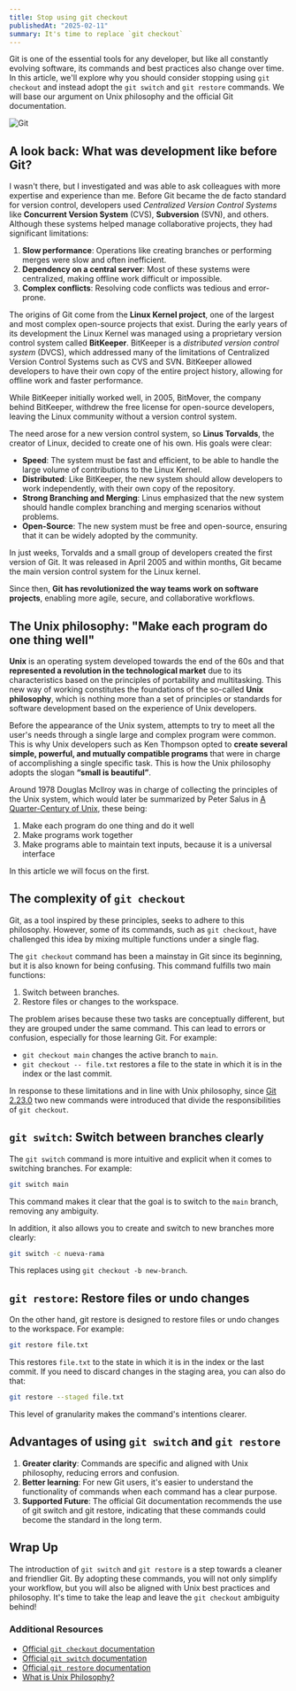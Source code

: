 ```yaml
---
title: Stop using git checkout
publishedAt: "2025-02-11"
summary: It's time to replace `git checkout`
---
```


Git is one of the essential tools for any developer, but like all constantly evolving software, its commands and best practices also change over time. In this article, we'll explore why you should consider stopping using `git checkout` and instead adopt the `git switch` and `git restore` commands. We will base our argument on Unix philosophy and the official Git documentation.

![Git](/blog/stop-using-git-chekout/git-1.webp)

## A look back: What was development like before Git?

I wasn't there, but I investigated and was able to ask colleagues with more expertise and experience than me. Before Git became the de facto standard for version control, developers used _Centralized Version Control Systems_ like **Concurrent Version System** (CVS), **Subversion** (SVN), and others. Although these systems helped manage collaborative projects, they had significant limitations:

1. **Slow performance**: Operations like creating branches or performing merges were slow and often inefficient.
2. **Dependency on a central server**: Most of these systems were centralized, making offline work difficult or impossible.
3. **Complex conflicts**: Resolving code conflicts was tedious and error-prone.

The origins of Git come from the **Linux Kernel project**, one of the largest and most complex open-source projects that exist. During the early years of its development the Linux Kernel was managed using a proprietary version control system called **BitKeeper**. BitKeeper is a _distributed version control system_ (DVCS), which addressed many of the limitations of Centralized Version Control Systems such as CVS and SVN. BitKeeper allowed developers to have their own copy of the entire project history, allowing for offline work and faster performance.

While BitKeeper initially worked well, in 2005, BitMover, the company behind BitKeeper, withdrew the free license for open-source developers, leaving the Linux community without a version control system.

The need arose for a new version control system, so **Linus Torvalds**, the creator of Linux, decided to create one of his own. His goals were clear:

- **Speed**: The system must be fast and efficient, to be able to handle the large volume of contributions to the Linux Kernel.
- **Distributed**: Like BitKeeper, the new system should allow developers to work independently, with their own copy of the repository.
- **Strong Branching and Merging**: Linus emphasized that the new system should handle complex branching and merging scenarios without problems.
- **Open-Source**: The new system must be free and open-source, ensuring that it can be widely adopted by the community.

In just weeks, Torvalds and a small group of developers created the first version of Git. It was released in April 2005 and within months, Git became the main version control system for the Linux kernel.

Since then, **Git has revolutionized the way teams work on software projects**, enabling more agile, secure, and collaborative workflows.

## The Unix philosophy: "Make each program do one thing well"

**Unix** is ​​an operating system developed towards the end of the 60s and that **represented a revolution in the technological market** due to its characteristics based on the principles of portability and multitasking. This new way of working constitutes the foundations of the so-called **Unix philosophy**, which is nothing more than a set of principles or standards for software development based on the experience of Unix developers.

Before the appearance of the Unix system, attempts to try to meet all the user's needs through a single large and complex program were common. This is why Unix developers such as Ken Thompson opted to **create several simple, powerful, and mutually compatible programs** that were in charge of accomplishing a single specific task. This is how the Unix philosophy adopts the slogan **“small is beautiful”**.

Around 1978 Douglas Mcllroy was in charge of collecting the principles of the Unix system, which would later be summarized by Peter Salus in [A Quarter-Century of Unix](https://www.linuxjournal.com/article/2688), these being:

1. Make each program do one thing and do it well
2. Make programs work together
3. Make programs able to maintain text inputs, because it is a universal interface

In this article we will focus on the first.

## The complexity of `git checkout`

Git, as a tool inspired by these principles, seeks to adhere to this philosophy. However, some of its commands, such as `git checkout`, have challenged this idea by mixing multiple functions under a single flag.

The `git checkout` command has been a mainstay in Git since its beginning, but it is also known for being confusing. This command fulfills two main functions:

1. Switch between branches.
2. Restore files or changes to the workspace.

The problem arises because these two tasks are conceptually different, but they are grouped under the same command. This can lead to errors or confusion, especially for those learning Git. For example:

- `git checkout main` changes the active branch to `main`.
- `git checkout -- file.txt` restores a file to the state in which it is in the index or the last commit.

In response to these limitations and in line with Unix philosophy, since [Git 2.23.0](https://git-scm.com/docs/git/2.23.0) two new commands were introduced that divide the responsibilities of `git checkout`.

## `git switch`: Switch between branches clearly

The `git switch` command is more intuitive and explicit when it comes to switching branches. For example:

```bash
git switch main
```

This command makes it clear that the goal is to switch to the `main` branch, removing any ambiguity.

In addition, it also allows you to create and switch to new branches more clearly:

```bash
git switch -c nueva-rama
```

This replaces using `git checkout -b new-branch`.

## `git restore`: Restore files or undo changes

On the other hand, git restore is designed to restore files or undo changes to the workspace. For example:

```bash
git restore file.txt
```

This restores `file.txt` to the state in which it is in the index or the last commit. If you need to discard changes in the staging area, you can also do that:

```bash
git restore --staged file.txt
```

This level of granularity makes the command's intentions clearer.

## Advantages of using `git switch` and `git restore`

1. **Greater clarity**: Commands are specific and aligned with Unix philosophy, reducing errors and confusion.
2. **Better learning**: For new Git users, it's easier to understand the functionality of commands when each command has a clear purpose.
3. **Supported Future**: The official Git documentation recommends the use of git switch and git restore, indicating that these commands could become the standard in the long term.

## Wrap Up

The introduction of `git switch` and `git restore` is a step towards a cleaner and friendlier Git. By adopting these commands, you will not only simplify your workflow, but you will also be aligned with Unix best practices and philosophy. It's time to take the leap and leave the `git checkout` ambiguity behind!

### Additional Resources

- [Official `git checkout` documentation](https://git-scm.com/docs/git-checkout)
- [Official `git switch` documentation](https://git-scm.com/docs/git-switch)
- [Official `git restore` documentation](https://git-scm.com/docs/git-restore)
- [What is Unix Philosophy?](https://en.wikipedia.org/wiki/Unix_philosophy)
